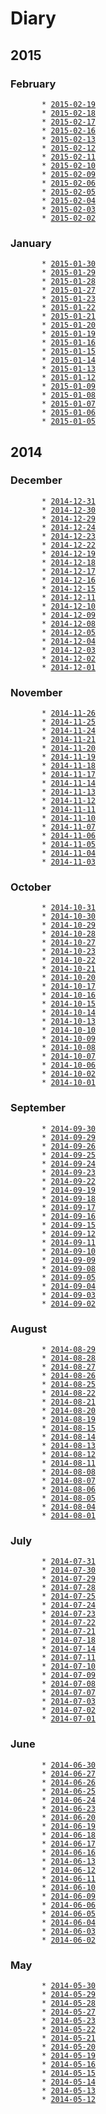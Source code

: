 = Diary =

== 2015 ==

=== February ===
        * [[2015-02-19]]
        * [[2015-02-18]]
        * [[2015-02-17]]
        * [[2015-02-16]]
        * [[2015-02-13]]
        * [[2015-02-12]]
        * [[2015-02-11]]
        * [[2015-02-10]]
        * [[2015-02-09]]
        * [[2015-02-06]]
        * [[2015-02-05]]
        * [[2015-02-04]]
        * [[2015-02-03]]
        * [[2015-02-02]]

=== January ===
        * [[2015-01-30]]
        * [[2015-01-29]]
        * [[2015-01-28]]
        * [[2015-01-27]]
        * [[2015-01-23]]
        * [[2015-01-22]]
        * [[2015-01-21]]
        * [[2015-01-20]]
        * [[2015-01-19]]
        * [[2015-01-16]]
        * [[2015-01-15]]
        * [[2015-01-14]]
        * [[2015-01-13]]
        * [[2015-01-12]]
        * [[2015-01-09]]
        * [[2015-01-08]]
        * [[2015-01-07]]
        * [[2015-01-06]]
        * [[2015-01-05]]

== 2014 ==

=== December ===
        * [[2014-12-31]]
        * [[2014-12-30]]
        * [[2014-12-29]]
        * [[2014-12-24]]
        * [[2014-12-23]]
        * [[2014-12-22]]
        * [[2014-12-19]]
        * [[2014-12-18]]
        * [[2014-12-17]]
        * [[2014-12-16]]
        * [[2014-12-15]]
        * [[2014-12-11]]
        * [[2014-12-10]]
        * [[2014-12-09]]
        * [[2014-12-08]]
        * [[2014-12-05]]
        * [[2014-12-04]]
        * [[2014-12-03]]
        * [[2014-12-02]]
        * [[2014-12-01]]

=== November ===
        * [[2014-11-26]]
        * [[2014-11-25]]
        * [[2014-11-24]]
        * [[2014-11-21]]
        * [[2014-11-20]]
        * [[2014-11-19]]
        * [[2014-11-18]]
        * [[2014-11-17]]
        * [[2014-11-14]]
        * [[2014-11-13]]
        * [[2014-11-12]]
        * [[2014-11-11]]
        * [[2014-11-10]]
        * [[2014-11-07]]
        * [[2014-11-06]]
        * [[2014-11-05]]
        * [[2014-11-04]]
        * [[2014-11-03]]

=== October ===
        * [[2014-10-31]]
        * [[2014-10-30]]
        * [[2014-10-29]]
        * [[2014-10-28]]
        * [[2014-10-27]]
        * [[2014-10-23]]
        * [[2014-10-22]]
        * [[2014-10-21]]
        * [[2014-10-20]]
        * [[2014-10-17]]
        * [[2014-10-16]]
        * [[2014-10-15]]
        * [[2014-10-14]]
        * [[2014-10-13]]
        * [[2014-10-10]]
        * [[2014-10-09]]
        * [[2014-10-08]]
        * [[2014-10-07]]
        * [[2014-10-06]]
        * [[2014-10-02]]
        * [[2014-10-01]]

=== September ===
        * [[2014-09-30]]
        * [[2014-09-29]]
        * [[2014-09-26]]
        * [[2014-09-25]]
        * [[2014-09-24]]
        * [[2014-09-23]]
        * [[2014-09-22]]
        * [[2014-09-19]]
        * [[2014-09-18]]
        * [[2014-09-17]]
        * [[2014-09-16]]
        * [[2014-09-15]]
        * [[2014-09-12]]
        * [[2014-09-11]]
        * [[2014-09-10]]
        * [[2014-09-09]]
        * [[2014-09-08]]
        * [[2014-09-05]]
        * [[2014-09-04]]
        * [[2014-09-03]]
        * [[2014-09-02]]

=== August ===
        * [[2014-08-29]]
        * [[2014-08-28]]
        * [[2014-08-27]]
        * [[2014-08-26]]
        * [[2014-08-25]]
        * [[2014-08-22]]
        * [[2014-08-21]]
        * [[2014-08-20]]
        * [[2014-08-19]]
        * [[2014-08-15]]
        * [[2014-08-14]]
        * [[2014-08-13]]
        * [[2014-08-12]]
        * [[2014-08-11]]
        * [[2014-08-08]]
        * [[2014-08-07]]
        * [[2014-08-06]]
        * [[2014-08-05]]
        * [[2014-08-04]]
        * [[2014-08-01]]

=== July ===
        * [[2014-07-31]]
        * [[2014-07-30]]
        * [[2014-07-29]]
        * [[2014-07-28]]
        * [[2014-07-25]]
        * [[2014-07-24]]
        * [[2014-07-23]]
        * [[2014-07-22]]
        * [[2014-07-21]]
        * [[2014-07-18]]
        * [[2014-07-14]]
        * [[2014-07-11]]
        * [[2014-07-10]]
        * [[2014-07-09]]
        * [[2014-07-08]]
        * [[2014-07-07]]
        * [[2014-07-03]]
        * [[2014-07-02]]
        * [[2014-07-01]]

=== June ===
        * [[2014-06-30]]
        * [[2014-06-27]]
        * [[2014-06-26]]
        * [[2014-06-25]]
        * [[2014-06-24]]
        * [[2014-06-23]]
        * [[2014-06-20]]
        * [[2014-06-19]]
        * [[2014-06-18]]
        * [[2014-06-17]]
        * [[2014-06-16]]
        * [[2014-06-13]]
        * [[2014-06-12]]
        * [[2014-06-11]]
        * [[2014-06-10]]
        * [[2014-06-09]]
        * [[2014-06-06]]
        * [[2014-06-05]]
        * [[2014-06-04]]
        * [[2014-06-03]]
        * [[2014-06-02]]

=== May ===
        * [[2014-05-30]]
        * [[2014-05-29]]
        * [[2014-05-28]]
        * [[2014-05-27]]
        * [[2014-05-23]]
        * [[2014-05-22]]
        * [[2014-05-21]]
        * [[2014-05-20]]
        * [[2014-05-19]]
        * [[2014-05-16]]
        * [[2014-05-15]]
        * [[2014-05-14]]
        * [[2014-05-13]]
        * [[2014-05-12]]

